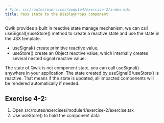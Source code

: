 ```yaml
---
# File: src/routes/exercises/module4/exercise-2/index.mdx
title: Pass state to the DisplayProps component
---
```



Qwik provides a built in reactive state manage mechanism, we can call useSignal()/useStore() method to create a reactive state and use the state in the JSX template.

- useSignal() create primitive reactive value.
- useStore() create an Object reactive value, which internally creates several nested signal reactive value.

The state of Qwik is not component state, you can call useSignal() anywhere in your application.
The state created by useSignal()/useStore() is reactive. That means if the state is updated, all impacted components will be rendered automatically if needed.

## Exercise 4-2:

1. Open src/routes/exercises/module4/exercise-2/exercise.tsx
2. Use useStore() to hold the component data

<Exercise />
